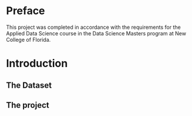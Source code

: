# Preface {-}

This project was completed in accordance with the requirements for the Applied Data Science course in the Data Science Masters program at New College of Florida.

# Introduction {-}

## The Dataset

## The project

